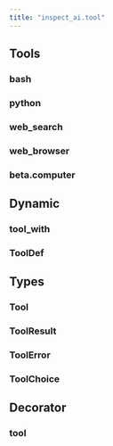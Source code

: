 ```yaml
---
title: "inspect_ai.tool"
---
```


## Tools

### bash
### python
### web_search
### web_browser
### beta.computer

## Dynamic 

### tool_with
### ToolDef

## Types

### Tool
### ToolResult
### ToolError
### ToolChoice

## Decorator

### tool

